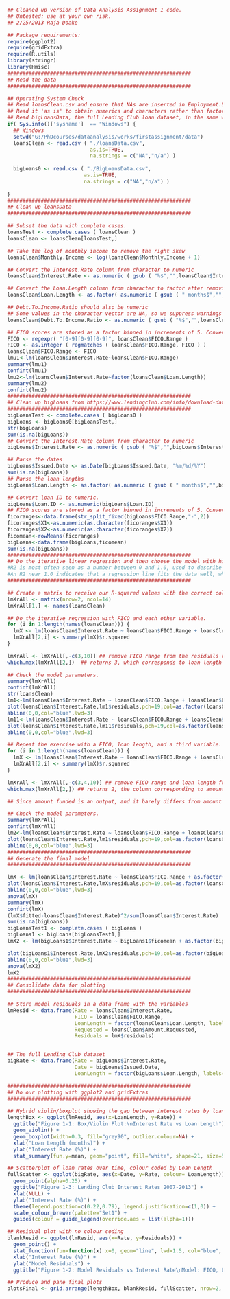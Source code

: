 ```r
## Cleaned up version of Data Analysis Assignment 1 code. 
## Untested: use at your own risk. 
## 2/25/2013 Raja Doake

## Package requirements:
require(ggplot2)
require(gridExtra)
require(R.utils)
library(stringr)
library(Hmisc)
############################################################
## Read the data
############################################################

## Operating System Check
## Read loansClean.csv and ensure that NAs are inserted in Employment.Length in place of "n/a"
## Read it 'as is' to obtain numerics and characters rather than factors
## Read bigLoansData, the full Lending Club loan dataset, in the same way
if( Sys.info()['sysname']  == "Windows") {
  ## Windows
  setwd("G:/PhDcourses/dataanalysis/works/firstassignment/data")
  loansClean <- read.csv ( "./loansData.csv", 
                           as.is=TRUE, 
                           na.strings = c("NA","n/a") )
  
  bigLoans0 <- read.csv ( "./BigLoansData.csv", 
                         as.is=TRUE, 
                         na.strings = c("NA","n/a") )
  
} 
############################################################
## Clean up loansData
############################################################

## Subset the data with complete cases. 
loansTest <- complete.cases ( loansClean )
loansClean <- loansClean[loansTest,]

## Take the log of monthly income to remove the right skew
loansClean$Monthly.Income <- log(loansClean$Monthly.Income + 1)

## Convert the Interest.Rate column from character to numeric
loansClean$Interest.Rate <- as.numeric ( gsub ( "%$","",loansClean$Interest.Rate ) ) 

## Convert the Loan.Length column from character to factor after removing the number of months
loansClean$Loan.Length <- as.factor( as.numeric ( gsub ( " months$","",loansClean$Loan.Length ) ) )

## Debt.To.Income.Ratio should also be numeric
## Some values in the character vector are NA, so we suppress warnings when coercing to numeric.
loansClean$Debt.To.Income.Ratio <- as.numeric ( gsub ( "%$","",loansClean$Debt.To.Income.Ratio ) )

## FICO scores are stored as a factor binned in increments of 5. Convert them to the value of the first integer in the bin.
FICO <- regexpr( "[0-9][0-9][0-9]", loansClean$FICO.Range )
FICO <- as.integer ( regmatches ( loansClean$FICO.Range, FICO ) )
loansClean$FICO.Range <- FICO
lmu1<-lm(loansClean$Interest.Rate~loansClean$FICO.Range)
summary(lmu1)
confint(lmu1)
lmu2<-lm(loansClean$Interest.Rate~factor(loansClean$Loan.Length))
summary(lmu2)
confint(lmu2)
############################################################
## Clean up bigLoans from https://www.lendingclub.com/info/download-data.action
############################################################
bigLoansTest <- complete.cases ( bigLoans0 )
bigLoans <- bigLoans0[bigLoansTest,]
str(bigLoans)
sum(is.na(bigLoans))
## Convert the Interest.Rate column from character to numeric
bigLoans$Interest.Rate <- as.numeric ( gsub ( "%$","",bigLoans$Interest.Rate ) ) 

## Parse the dates
bigLoans$Issued.Date <- as.Date(bigLoans$Issued.Date, "%m/%d/%Y")
sum(is.na(bigLoans))
## Parse the loan lengths
bigLoans$Loan.Length <- as.factor( as.numeric ( gsub ( " months$","",bigLoans$Loan.Length ) ) )

## Convert loan ID to numeric. 
bigLoans$Loan.ID <- as.numeric(bigLoans$Loan.ID)
## FICO scores are stored as a factor binned in increments of 5. Convert them to the value of the first integer in the bin.
ficoranges<-data.frame(str_split_fixed(bigLoans$FICO.Range,"-",2))
ficoranges$X1<-as.numeric(as.character(ficoranges$X1))
ficoranges$X2<-as.numeric(as.character(ficoranges$X2))
ficomean<-rowMeans(ficoranges)
bigLoans<-data.frame(bigLoans,ficomean)
sum(is.na(bigLoans))
############################################################
## Do the iterative linear regression and then choose the model with highest R-squered(coefficient of determination)
#R2 is most often seen as a number between 0 and 1.0, used to describe how well a regression line fits a set of data. 
#An R2 near 1.0 indicates that a regression line fits the data well, while an R2 closer to 0 indicates a regression line does not fit the data very well.
############################################################

## Create a matrix to receive our R-squared values with the correct column names. 
lmXrAll <- matrix(nrow=2, ncol=14)
lmXrAll[1,] <- names(loansClean)

## Do the iterative regression with FICO and each other variable.
for (i in 1:length(names(loansClean))) {
  lmX <- lm(loansClean$Interest.Rate ~ loansClean$FICO.Range + loansClean[,i])
  lmXrAll[2,i] <- summary(lmX)$r.squared
}

lmXrAll <- lmXrAll[,-c(3,10)] ## remove FICO range from the residuals vector
which.max(lmXrAll[2,])  ## returns 3, which corresponds to loan length

## Check the model parameters. 
summary(lmXrAll)
confint(lmXrAll)
str(loansClean)
lm1<-lm(loansClean$Interest.Rate ~ loansClean$FICO.Range + loansClean$Loan.Length)
plot(loansClean$Interest.Rate,lm1$residuals,pch=19,col=as.factor(loansClean$Loan.Length),xlab="Interest rate",ylab="model residual")
abline(0,0,col="blue",lwd=3)
lm11<-lm(loansClean$Interest.Rate ~ loansClean$FICO.Range + loansClean$Loan.Length+(loansClean$Loan.Length)^2)
plot(loansClean$Interest.Rate,lm11$residuals,pch=19,col=as.factor(loansClean$Loan.Length),xlab="Interest rate",ylab="model residual")
abline(0,0,col="blue",lwd=3)

## Repeat the exercise with a FICO, loan length, and a third variable. 
for (i in 1:length(names(loansClean))) {
  lmX <- lm(loansClean$Interest.Rate ~ loansClean$FICO.Range + loansClean$Loan.Length + loansClean[,i])
  lmXrAll[2,i] <- summary(lmX)$r.squared
}

lmXrAll <- lmXrAll[,-c(3,4,10)] ## remove FICO range and loan length from the residuals vector
which.max(lmXrAll[2,]) ## returns 2, the column corresponding to amount funded.

## Since amount funded is an output, and it barely differs from amount requested, the final model will use amount requested. 

## Check the model parameters. 
summary(lmXrAll)
confint(lmXrAll)
lm2<-lm(loansClean$Interest.Rate ~ loansClean$FICO.Range + loansClean$Loan.Length+loansClean$Amount.Funded.By.Investors)
plot(loansClean$Interest.Rate,lm1$residuals,pch=19,col=as.factor(loansClean$Loan.Length),xlab="Interest rate",ylab="model residual")
abline(0,0,col="blue",lwd=3)
############################################################
## Generate the final model
############################################################

lmX <- lm(loansClean$Interest.Rate ~ loansClean$FICO.Range + as.factor(loansClean$Loan.Length) + loansClean$Amount.Requested)
plot(loansClean$Interest.Rate,lmX$residuals,pch=19,col=as.factor(loansClean$Loan.Length),xlab="Interest rate",ylab="model residual")
abline(0,0,col="blue",lwd=3)
anova(lmX)
summary(lmX)
confint(lmX)
(lmX$fitted-loansClean$Interest.Rate)^2/sum(loansClean$Interest.Rate)
sum(is.na(bigLoans))
bigLoansTest1 <- complete.cases ( bigLoans )
bigLoans1 <- bigLoans[bigLoansTest1,]
lmX2 <- lm(bigLoans1$Interest.Rate ~ bigLoans1$ficomean + as.factor(bigLoans1$Loan.Length) + bigLoans1$Issued.Date)

plot(bigLoans1$Interest.Rate,lmX2$residuals,pch=19,col=as.factor(bigLoans1$Loan.Length),xlab="Interest rate",ylab="model residual")
abline(0,0,col="blue",lwd=3)
anova(lmX2)
lmX2
############################################################
## Consolidate data for plotting
############################################################

## Store model residuals in a data frame with the variables
lmResid <- data.frame(Rate = loansClean$Interest.Rate, 
                      FICO = loansClean$FICO.Range,
                      LoanLength = factor(loansClean$Loan.Length, labels=c("36 months", "60 months")),
                      Requested = loansClean$Amount.Requested,
                      Residuals = lmX$residuals)


## The full Lending Club dataset
bigRate <- data.frame(Rate = bigLoans$Interest.Rate,
                      Date = bigLoans$Issued.Date,
                      LoanLength = factor(bigLoans$Loan.Length, labels=c("36 months", "60 months")))

############################################################
## Do our plotting with ggplot2 and gridExtras
############################################################

## Hybrid violin/boxplot showing the gap between interest rates by loan length
lengthBox <- ggplot(lmResid, aes(x=LoanLength, y=Rate)) + 
  ggtitle("Figure 1-1: Box/Violin Plot:\nInterest Rate vs Loan Length") +
  geom_violin() +
  geom_boxplot(width=0.3, fill="grey90", outlier.colour=NA) + 
  xlab("Loan Length (months)") + 
  ylab("Interest Rate (%)") +
  stat_summary(fun.y=mean, geom="point", fill="white", shape=21, size=5)

## Scatterplot of loan rates over time, colour coded by Loan Length
fullScatter <- ggplot(bigRate, aes(x=Date, y=Rate, colour= LoanLength)) + 
  geom_point(alpha=0.25) +
  ggtitle("Figure 1-3: Lending Club Interest Rates 2007-2013") +
  xlab(NULL) +
  ylab("Interest Rate (%)") + 
  theme(legend.position=c(0.22,0.79), legend.justification=c(1,0)) + 
  scale_colour_brewer(palette="Set1") +
  guides(colour = guide_legend(override.aes = list(alpha=1)))

## Residual plot with no colour coding
blankResid <- ggplot(lmResid, aes(x=Rate, y=Residuals)) + 
  geom_point() + 
  stat_function(fun=function(x) x=0, geom="line", lwd=1.5, col="blue", alpha=0.66) +
  xlab("Interest Rate (%)") +
  ylab("Model Residuals") + 
  ggtitle("Figure 1-2: Model Residuals vs Interest Rate\nModel: FICO, Loan Length, Amount Requested")

## Produce and pane final plots
plotsFinal <- grid.arrange(lengthBox, blankResid, fullScatter, nrow=2, ncol=2)
```
